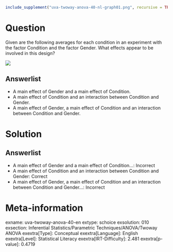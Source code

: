 ```r
include_supplement("uva-twoway-anova-40-nl-graph01.png", recursive = TRUE)
```

Question
========

Given are the following averages for each condition in an experiment with the factor Condition and the factor Gender. What effects appear to be involved in this design?

![](uva-twoway-anova-40-nl-graph01.png)

Answerlist
----------

* A main effect of Gender and a main effect of Condition.
* A main effect of Condition and an interaction between Condition and Gender.
* A main effect of Gender, a main effect of Condition and an interaction between Condition and Gender.

Solution
========

Answerlist
----------

* A main effect of Gender and a main effect of Condition...: Incorrect
* A main effect of Condition and an interaction between Condition and Gender: Correct
* A main effect of Gender, a main effect of Condition and an interaction between Condition and Gender...: Incorrect

Meta-information
================
exname: uva-twoway-anova-40-en
extype: schoice
exsolution: 010
exsection: Inferential Statistics/Parametric Techniques/ANOVA/Twoway ANOVA
exextra[Type]: Conceptual
exextra[Language]: English
exextra[Level]: Statistical Literacy
exextra[IRT-Difficulty]: 2.481
exextra[p-value]: 0.4719
